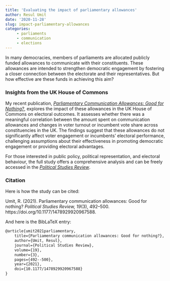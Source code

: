 ---
title: 'Evaluating the impact of parliamentary allowances'
author: Resul Umit
date: '2020-11-28'
slug: impact-parliamentary-allowances
categories:
     - parliaments
     - communication
     - elections
---

In many democracies, members of parliaments are allocated publicly funded allowances to communicate with their constituents. These allowances are intended to strengthen democratic engagement by fostering a closer connection between the electorate and their representatives. But how effective are these funds in achieving this aim?

### Insights from the UK House of Commons

My recent publication, [*Parliamentary Communication Allowances: Good for Nothing?*](https://doi.org/10.1177/1478929920967588), explores the impact of these allowances in the UK House of Commons on electoral outcomes. It assesses whether there was a meaningful correlation between the amount spent on communication allowances and changes in voter turnout or incumbent vote share across constituencies in the UK. The findings suggest that these allowances do not significantly affect voter engagement or incumbents' electoral performance, challenging assumptions about their effectiveness in promoting democratic engagement or providing electoral advantages.

For those interested in public policy, political representation, and electoral behaviour, the full study offers a comprehensive analysis and can be freely accessed in the [*Political Studies Review*](https://doi.org/10.1177/1478929920967588).

### Citation

Here is how the study can be cited:

Umit, R. (2021). Parliamentary communication allowances: Good for nothing? *Political Studies Review, 19*(3), 492–500. https://doi.org/10.1177/1478929920967588.

And here is the BibLaTeX entry:

```md
@article{umit2021parliamentary,
    title={Parliamentary communication allowances: Good for nothing?},
    author={Umit, Resul},
    journal={Political Studies Review},
    volume={19},
    number={3},
    pages={492--500},
    year={2021},
    doi={10.1177/1478929920967588}
}
```